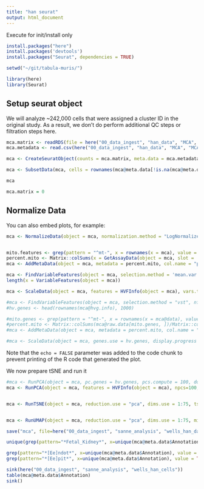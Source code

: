 ```yaml
---
title: "han seurat"
output: html_document
---
```


Execute for init/install only

```r
install.packages("here")
install.packages('devtools')
install.packages("Seurat", dependencies = TRUE)


```

```r

setwd("~/git/tabula-muris/")

library(here)
library(Seurat)

```

## Setup seurat object

We will analyze ~242,000 cells that were assigned a cluster ID in the original study. As a result, we don't do perform additional QC steps or filtration steps here.

```r

mca.matrix <- readRDS(file = here("00_data_ingest", "han_data", "MCA", "MCA_merged_mat.rds"))
mca.metadata <- read.csv(here("00_data_ingest", "han_data", "MCA", "MCA_CellAssignments.csv"), row.names = 1)

mca <- CreateSeuratObject(counts = mca.matrix, meta.data = mca.metadata, project = "MouseCellAtlas")

mca <- SubsetData(mca, cells = rownames(mca@meta.data[!is.na(mca@meta.data$ClusterID), ]), do.clean = TRUE)

mca

mca.matrix = 0

```

## Normalize Data 

You can also embed plots, for example:

```r

mca <- NormalizeData(object = mca, normalization.method = "LogNormalize", scale.factor = 10000)


mito.features <- grep(pattern = "^mt-", x = rownames(x = mca), value = TRUE)
percent.mito <- Matrix::colSums(x = GetAssayData(object = mca, slot = 'counts')[mito.features, ]) / Matrix::colSums(x = GetAssayData(object = mca, slot = 'counts'))
mca <- AddMetaData(object = mca, metadata = percent.mito, col.name = "percent.mito")

mca <- FindVariableFeatures(object = mca, selection.method = 'mean.var.plot', mean.cutoff = c(0.0125, 3), dispersion.cutoff = c(0.5, Inf))
length(x = VariableFeatures(object = mca))

mca <- ScaleData(object = mca, features = HVFInfo(object = mca), vars.to.regress = c("percent.mito"))

#mca <- FindVariableFeatures(object = mca, selection.method = "vst", nfeatures = 2000, verbose = FALSE)
#hv.genes <- head(rownames(mca@hvg.info), 1000)

#mito.genes <- grep(pattern = "^mt-", x = rownames(x = mca@data), value = TRUE)
#percent.mito <- Matrix::colSums(mca@raw.data[mito.genes, ])/Matrix::colSums(mca@raw.data)
#mca <- AddMetaData(object = mca, metadata = percent.mito, col.name = "percent.mito")

#mca <- ScaleData(object = mca, genes.use = hv.genes, display.progress = FALSE, vars.to.regress = "percent.mito", do.par = TRUE, num.cores = 1)

```

Note that the `echo = FALSE` parameter was added to the code chunk to prevent printing of the R code that generated the plot.

We now prepare tSNE and run it

```r

#mca <- RunPCA(object = mca, pc.genes = hv.genes, pcs.compute = 100, do.print = TRUE, pcs.print = 1:5, genes.print = 5)
mca <- RunPCA(object = mca, features = HVFInfo(object = mca), npcs=100, nfeatures.print=5, ndims.print=1:5)


mca <- RunTSNE(object = mca, reduction.use = "pca", dims.use = 1:75, tsne.method = "FIt-SNE", nthreads = 4, reduction.name = "FItSNE", reduction.key = "FItSNE_", fast_tsne_path = "/mnt/d/dev/git/FIt-SNE/bin/fast_tsne", max_iter = 2000)


mca <- RunUMAP(object = mca, reduction.use = "pca", dims.use = 1:75, min_dist = 0.75)

save("mca", file=here("00_data_ingest", "sanne_analysis", "wells_han_data"))

```
```r

unique(grep(pattern="*Fetal_Kidney*", x=unique(mca@meta.data$Annotation), value = TRUE))


```


```r

grep(pattern="*[Ee]ndot*", x=unique(mca@meta.data$Annotation), value = TRUE)
grep(pattern="*[Ee]pit*", x=unique(mca@meta.data$Annotation), value = TRUE)


```
```r

sink(here("00_data_ingest", "sanne_analysis", "wells_han_cells"))
table(mca@meta.data$Annotation)
sink()

```
